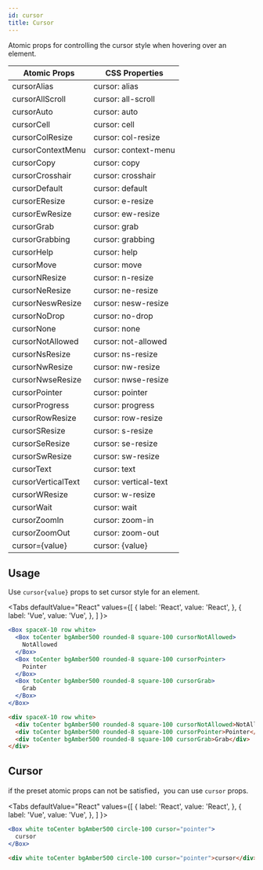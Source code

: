 ```yaml
---
id: cursor
title: Cursor
---
```



Atomic props for controlling the cursor style when hovering over an element.

| Atomic Props       | CSS Properties        |
| ------------------ | --------------------- |
| cursorAlias        | cursor: alias         |
| cursorAllScroll    | cursor: all-scroll    |
| cursorAuto         | cursor: auto          |
| cursorCell         | cursor: cell          |
| cursorColResize    | cursor: col-resize    |
| cursorContextMenu  | cursor: context-menu  |
| cursorCopy         | cursor: copy          |
| cursorCrosshair    | cursor: crosshair     |
| cursorDefault      | cursor: default       |
| cursorEResize      | cursor: e-resize      |
| cursorEwResize     | cursor: ew-resize     |
| cursorGrab         | cursor: grab          |
| cursorGrabbing     | cursor: grabbing      |
| cursorHelp         | cursor: help          |
| cursorMove         | cursor: move          |
| cursorNResize      | cursor: n-resize      |
| cursorNeResize     | cursor: ne-resize     |
| cursorNeswResize   | cursor: nesw-resize   |
| cursorNoDrop       | cursor: no-drop       |
| cursorNone         | cursor: none          |
| cursorNotAllowed   | cursor: not-allowed   |
| cursorNsResize     | cursor: ns-resize     |
| cursorNwResize     | cursor: nw-resize     |
| cursorNwseResize   | cursor: nwse-resize   |
| cursorPointer      | cursor: pointer       |
| cursorProgress     | cursor: progress      |
| cursorRowResize    | cursor: row-resize    |
| cursorSResize      | cursor: s-resize      |
| cursorSeResize     | cursor: se-resize     |
| cursorSwResize     | cursor: sw-resize     |
| cursorText         | cursor: text          |
| cursorVerticalText | cursor: vertical-text |
| cursorWResize      | cursor: w-resize      |
| cursorWait         | cursor: wait          |
| cursorZoomIn       | cursor: zoom-in       |
| cursorZoomOut      | cursor: zoom-out      |
| cursor={value}     | cursor: {value}       |

## Usage

Use `cursor{value}` props to set cursor style for an element.

<Tabs
defaultValue="React"
values={[
{ label: 'React', value: 'React', },
{ label: 'Vue', value: 'Vue', },
]
}>
<TabItem value="React">

```jsx live
<Box spaceX-10 row white>
  <Box toCenter bgAmber500 rounded-8 square-100 cursorNotAllowed>
    NotAllowed
  </Box>
  <Box toCenter bgAmber500 rounded-8 square-100 cursorPointer>
    Pointer
  </Box>
  <Box toCenter bgAmber500 rounded-8 square-100 cursorGrab>
    Grab
  </Box>
</Box>
```

</TabItem>
<TabItem value="Vue">

```html
<div spaceX-10 row white>
  <div toCenter bgAmber500 rounded-8 square-100 cursorNotAllowed>NotAllowed</div>
  <div toCenter bgAmber500 rounded-8 square-100 cursorPointer>Pointer</div>
  <div toCenter bgAmber500 rounded-8 square-100 cursorGrab>Grab</div>
</div>
```

</TabItem>
</Tabs>

## Cursor

if the preset atomic props can not be satisfied，you can use `cursor` props.

<Tabs
defaultValue="React"
values={[
{ label: 'React', value: 'React', },
{ label: 'Vue', value: 'Vue', },
]
}>
<TabItem value="React">

```jsx live
<Box white toCenter bgAmber500 circle-100 cursor="pointer">
  cursor
</Box>
```

</TabItem>
<TabItem value="Vue">

```html
<div white toCenter bgAmber500 circle-100 cursor="pointer">cursor</div>
```

</TabItem>
</Tabs>

